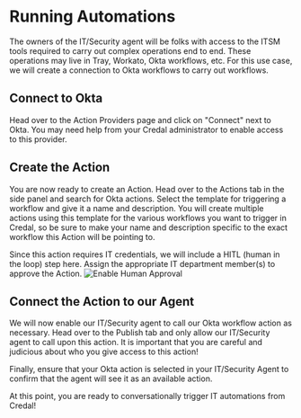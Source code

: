 # Running Automations

The owners of the IT/Security agent will be folks with access to the ITSM tools required to carry out complex operations end to end. These operations may live in Tray, Workato, Okta workflows, etc. For this use case, we will create a connection to Okta workflows to carry out workflows. 

## Connect to Okta

Head over to the Action Providers page and click on "Connect" next to Okta. You may need help from your Credal administrator to enable access to this provider.


## Create the Action

You are now ready to create an Action. Head over to the Actions tab in the side panel and search for Okta actions. Select the template for triggering a workflow and give it a name and description. You will create multiple actions using this template for the various workflows you want to trigger in Credal, so be sure to make your name and description specific to the exact workflow this Action will be pointing to.

<insert img>

Since this action requires IT credentials, we will include a HITL (human in the loop) step here. Assign the appropriate IT department member(s) to approve the Action. 
![Enable Human Approval](/docs/assets/it-security-use-cases/enable-human-approval.png)

## Connect the Action to our Agent

We will now enable our IT/Security agent to call our Okta workflow action as necessary. Head over to the Publish tab and only allow our IT/Security agent to call upon this action. It is important that you are careful and judicious about who you give access to this action!
<insert img>

Finally, ensure that your Okta action is selected in your IT/Security Agent to confirm that the agent will see it as an available action.
<insert img>

At this point, you are ready to conversationally trigger IT automations from Credal!

